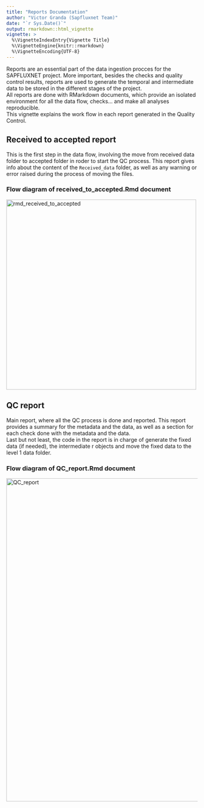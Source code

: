 ```yaml
---
title: "Reports Documentation"
author: "Victor Granda (Sapfluxnet Team)"
date: "`r Sys.Date()`"
output: rmarkdown::html_vignette
vignette: >
  %\VignetteIndexEntry{Vignette Title}
  %\VignetteEngine{knitr::rmarkdown}
  %\VignetteEncoding{UTF-8}
---
```


Reports are an essential part of the data ingestion procces for the SAPFLUXNET
project. More important, besides the checks and quality control results, reports
are used to generate the temporal and intermediate data to be stored in the different
stages of the project.  
All reports are done with RMarkdown documents, which provide an isolated environment
for all the data flow, checks... and make all analyses reproducible.  
This vignette explains the work flow in each report generated in the Quality
Control.

## Received to accepted report

This is the first step in the data flow, involving the move from received data
folder to accepted folder in roder to start the QC process.
This report gives info about the content of the `Received_data` folder, as well
as any warning or error raised during the process of moving the files.

### Flow diagram of received_to_accepted.Rmd document

<img src="rmd_received_to_accepted.svg" alt="rmd_received_to_accepted" style="width: 500px;"/>

## QC report

Main report, where all the QC process is done and reported. This report provides
a summary for the metadata and the data, as well as a section for each check
done with the metadata and the data.  
Last but not least, the code in the report is in charge of generate the fixed
data (if needed), the intermediate r objects and move the fixed data to the
level 1 data folder.

### Flow diagram of QC_report.Rmd document

<img src="rmd_QC_report.svg" alt="QC_report" style="width: 850px;"/>
